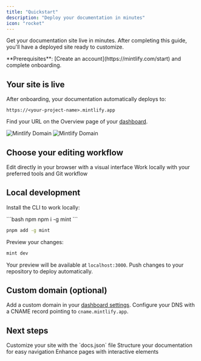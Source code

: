 ```yaml
---
title: "Quickstart"
description: "Deploy your documentation in minutes"
icon: "rocket"
---
```


Get your documentation site live in minutes. After completing this guide, you'll have a deployed site ready to customize.

<Info>
**Prerequisites**: [Create an account](https://mintlify.com/start) and complete onboarding.
</Info>

## Your site is live

After onboarding, your documentation automatically deploys to:

```
https://<your-project-name>.mintlify.app
```

Find your URL on the Overview page of your [dashboard](https://dashboard.mintlify.com/).

<Frame>
  <img src="/images/quickstart/mintlify-domain-light.png" alt="Mintlify Domain" className="block dark:hidden" />
  <img src="/images/quickstart/mintlify-domain-dark.png" alt="Mintlify Domain" className="hidden dark:block" />
</Frame>

## Choose your editing workflow

<Card title="Web editor" icon="mouse-pointer-2" horizontal href="/editor/getting-started">
  Edit directly in your browser with a visual interface
</Card>

<Card title="Local development" icon="terminal" horizontal href="#local-development">
  Work locally with your preferred tools and Git workflow
</Card>

## Local development

Install the CLI to work locally:

<CodeGroup>
  ```bash npm
  npm i -g mint
  ```

  ```bash pnpm
  pnpm add -g mint
  ```
</CodeGroup>

Preview your changes:

```bash
mint dev
```

Your preview will be available at `localhost:3000`. Push changes to your repository to deploy automatically.

## Custom domain (optional)

Add a custom domain in your [dashboard settings](https://dashboard.mintlify.com/settings/deployment/custom-domain). Configure your DNS with a CNAME record pointing to `cname.mintlify.app`.

## Next steps

<Card title="Configure settings" icon="settings" href="settings" horizontal>
  Customize your site with the `docs.json` file
</Card>
<Card title="Organize navigation" icon="map" href="navigation" horizontal>
  Structure your documentation for easy navigation
</Card>
<Card title="Add components" icon="puzzle" href="/components/accordions" horizontal>
  Enhance pages with interactive elements
</Card>
